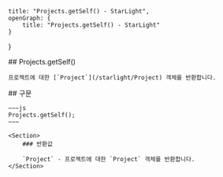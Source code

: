     title: "Projects.getSelf() - StarLight",
    openGraph: {
        title: "Projects.getSelf() - StarLight"
    }
}

<Section>
    ## Projects.getSelf()

    프로젝트에 대한 [`Project`](/starlight/Project) 객체를 반환합니다.
</Section>
<Section>
    ## 구문

    ~~~js
    Projects.getSelf();
    ~~~

    <Section>
        ### 반환값

        `Project` - 프로젝트에 대한 `Project` 객체를 반환합니다.
    </Section>
</Section>